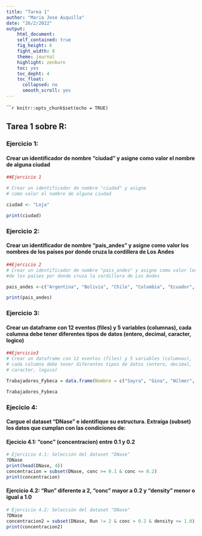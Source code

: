 ```yaml
---
title: "Tarea 1"
author: "Maria Jose Auquilla"
date: "26/2/2022"
output:
    html_document:
    self_contained: true
    fig_height: 6
    fight_width: 8
    theme: journal
    highlight: zenburn
    toc: yes
    toc_depht: 4
    toc_float:
      collapsed: no
      smooth_scroll: yes
---
```

``````r
knitr::opts_chunk$set(echo = TRUE)
```

## Tarea 1 sobre R:
### Ejercicio 1: 
#### Crear un identificador de nombre "ciudad" y asigne como valor el nombre de alguna ciudad

```r
##Ejercicio 1

# Crear un identificador de nombre "ciudad" y asigne 
# como valor el nombre de alguna ciudad

ciudad <- "Loja"

print(ciudad)

```
### Ejercicio 2: 
#### Crear un identificador de nombre "pais_andes" y asigne como valor los nombres de los países por donde cruza la cordillera de Los Andes

```r

##Ejercicio 2
# Crear un identificador de nombre "pais_andes" y asigne como valor los nombres 
#de los países por donde cruza la cordillera de Los Andes

pais_andes <-c("Argentina", "Bolivia", "Chile", "Colombia", "Ecuador", "Perú", "Venezuela")

print(pais_andes)
```
### Ejercicio 3:  
#### Crear un dataframe con 12 eventos (files) y 5 variables (columnas), cada columna debe tener diferentes tipos de datos (entero, decimal, caracter, logico)

```r

##Ejercicio3
# Crear un dataframe con 12 eventos (files) y 5 variables (columnas), 
# cada columna debe tener diferentes tipos de datos (entero, decimal, 
# caracter, logico)

Trabajadores_Fybeca = data.frame(Nombre = c("Sayra", "Gina", "Wilmer", "lizet", "Maria", "Maria", "Susana", "Anita", "luz", "Andres", "Ernesto", "Lola"), Apellido = c("Valarezo", "Martinez", "Sauca", "Chamba", "Auquilla", "Diaz", "Rhon", "Castro", "Ponton", "Feijo", "Valdivieso", "Macanchi"), ID = c("1105790867", "1150070867", "110246837", "1105748692", "1720284742", "1720264815", "1720274742", "1102468369", "1102448259", "1103541028", "1105682546", "1150070834"), Salario = sample(400.05:1100.13, 12, replace = TRUE), Hijos =sample(0:5, 12, replace = TRUE) )

Trabajadores_Fybeca
```
### Ejecicio 4: 
#### Cargue el dataset "DNase" e identifique su estructura. Extraiga (subset) los datos que cumplan con las condiciones de:

#### Ejecicio 4.1: "conc" (concentracion) entre 0.1 y 0.2

```r
# Ejercicio 4.1: Selección del dataset "DNase"
?DNase
print(head(DNase, 4))
concentracion = subset(DNase, conc >= 0.1 & conc <= 0.2)
print(concentracion)
```
#### Ejercicio 4.2: "Run" diferente a 2, "conc" mayor a 0.2 y "density" menor o igual a 1.0


```r
# Ejercicio 4.2: Selección del dataset "DNase"
?DNase
concentracion2 = subset(DNase, Run != 2 & conc > 0.2 & density <= 1.0)
print(concentracion2)
```
